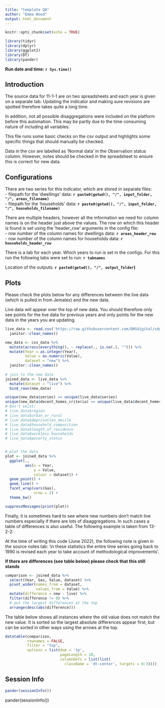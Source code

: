 ```yaml
---
title: "template QA"
author: "Emma Wood"
output: html_document
---
```


```r
knitr::opts_chunk$set(echo = TRUE)
```

```r
library(tidyr)
library(dplyr)
library(ggplot2)
library(DT)
library(pander)
```
**Run date and time: `r Sys.time()`**  
  
## Introduction

The source data for 11-1-1 are on two spreadsheets and each year is given on a 
separate tab. Updating the indicator and making sure revisions are spotted 
therefore takes quite a long time.  
  
In addition, not all possible disaggregations were included on the platform 
before this automation. This may be partly due to the time consuming nature of
including all variables.  
  
This file runs some basic checks on the csv output and highlights some specific 
things that should manually be checked.  
  
Data in the csv are labelled as 'Normal data' in the Observation status column. 
However, notes should be checked in the spreadsheet to ensure this is correct
for new data.  
   
## Configurations

There are two series for this indicator, which are stored in separate files:  
- filepath for the 'dwellings' data: **`r paste0(getwd(), "/", input_folder, "/", areas_filename)`**  
- filepath for the 'households' data: **`r paste0(getwd(), "/", input_folder, "/", households_filename)`**    
  
There are multiple headers, however all the information we need for column names
is on the header just above the values. The row on which this header is found is
set using the 'header_row' arguments in the config file:  
- row number of the column names for dwellings data: **`r areas_header_row`**  
- row number of the column names for households data: **`r households_header_row`**    
  
There is a tab for each year. Which years to run is set in the configs. For this 
run the following tabs were set to run: **`r tabnames`**  
   
Location of the outputs: **`r paste0(getwd(), "/", output_folder`)**  


## Plots
Please check the plots below for any differences between the live data (which 
is pulled in from Jemalex) and the new data.  
    
Live data will appear over the top of new data. You should therefore only 
see points for the live data for previous years and only points for the new data 
in the years you are updating. 

```r

live_data <- read.csv('https://raw.githubusercontent.com/ONSdigital/sdg-data/master/data/indicator_11-1-1.csv') %>% 
  janitor::clean_names()

new_data <- csv_data %>% 
  mutate(across(everything(), ~ replace(., is.na(.), ""))) %>% 
  mutate(Year = as.integer(Year),
         Value = as.numeric(Value),
         dataset = "new") %>% 
  janitor::clean_names()
  
# join to the new data
joined_data <- live_data %>% 
  mutate(dataset = "live") %>% 
  bind_rows(new_data)

unique(new_data$series) == unique(live_data$series)
unique(new_data$decent_homes_criteria) == unique(live_data$decent_homes_criteria)
# Don't exist:
# live_data$region 
# live_data$urban_or_rural
# live_data$deprivation_decile
# live_data$household_composition
# live_data$length_of_residence
# live_data$workless_households
# live_data$poverty_status


# plot the data
plot <- joined_data %>% 
  ggplot(.,
         aes(x = Year,
             y = Value,
             colour = dataset)) +
  geom_point() +
  geom_line() +
  facet_wrap(vars(Gas),
             nrow = 2) +
  theme_bw() 

```


```r
suppressMessages(print(plot))
```

Finally, it is sometimes hard to see where new numbers don't match live numbers
especially if there are lots of disaggregations. In such cases a table of 
differences is also useful. The following example is taken from 13-2-2:
  
  At the time of writing this code (June 2022), the following note is given in the
  source notes tab: 'in these statistics the entire time series going back to 
  1990 is revised each year to take account of methodological improvements'.  
  
  **If there are differences (see table below) please check that this still stands**

```r
comparison <- joined_data %>% 
  select(Year, Gas, Value, dataset) %>% 
  pivot_wider(names_from = dataset,
              values_from = Value) %>% 
  mutate(difference = new - live) %>% 
  filter(difference != 0) %>% 
  # put the largest differences at the top
  arrange(desc(abs(difference)))

```
  
  The table below shows all instances where the old value does not match the new 
  value. It is sorted so the largest absolute differences appear first, but can
  be sorted in other ways using the arrows at the top.
```r
datatable(comparison, 
          rownames = FALSE, 
          filter = "top",
          options = list(dom = 'tp', 
                         pageLength = 10,
                         columnDefs = list(list(
                           className = 'dt-center', targets = 0:3))))
```

## Session Info
```r
pander(sessionInfo())
```

pander(sessionInfo())
